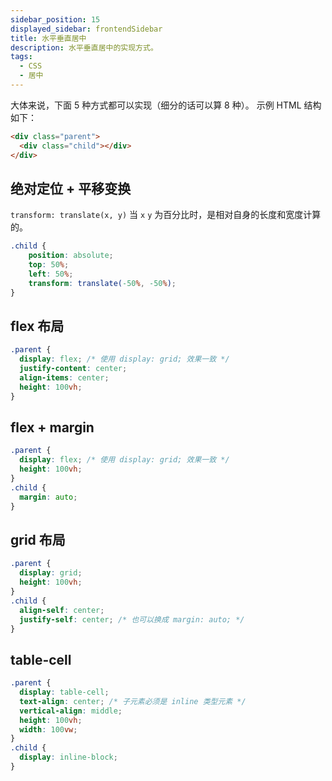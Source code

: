 ```yaml
---
sidebar_position: 15
displayed_sidebar: frontendSidebar
title: 水平垂直居中
description: 水平垂直居中的实现方式。
tags:
  - CSS
  - 居中
---
```


<Author count={400} publish="2024-1-10 16:4" update="" />

大体来说，下面 5 种方式都可以实现（细分的话可以算 8 种）。
示例 HTML 结构如下：

```html
<div class="parent">
  <div class="child"></div>
</div>
```

## 绝对定位 + 平移变换

`transform: translate(x, y)` 当 `x` `y` 为百分比时，是相对自身的长度和宽度计算的。

```CSS
.child {
    position: absolute;
    top: 50%;
    left: 50%;
    transform: translate(-50%, -50%);
}
```

## flex 布局

```CSS
.parent {
  display: flex; /* 使用 display: grid; 效果一致 */
  justify-content: center;
  align-items: center;
  height: 100vh;
}
```

## flex + margin

```CSS
.parent {
  display: flex; /* 使用 display: grid; 效果一致 */
  height: 100vh;
}
.child {
  margin: auto;
}
```

## grid 布局

```CSS
.parent {
  display: grid;
  height: 100vh;
}
.child {
  align-self: center;
  justify-self: center; /* 也可以换成 margin: auto; */
}
```

## table-cell

```CSS
.parent {
  display: table-cell;
  text-align: center; /* 子元素必须是 inline 类型元素 */
  vertical-align: middle;
  height: 100vh;
  width: 100vw;
}
.child {
  display: inline-block;
}
```
